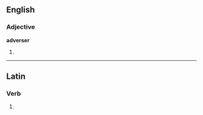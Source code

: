 ==English==

===Adjective===
'''adverser'''

# {{comparative of|[[adverse]]}}

----
==Latin==

===Verb===
{{la-verb-form|adverser}}

# {{conjugation of|adversor|adversor|1|s|pres|act|sub|lang=la}}
{{count page|[[Wiktionary:Page count]]}}
{{rfc-auto}}